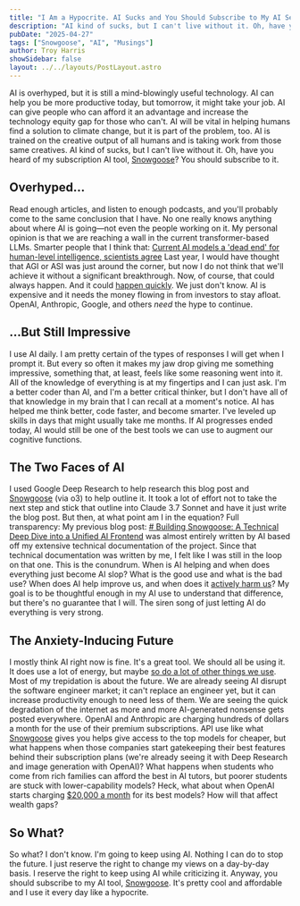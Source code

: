 ```yaml
---
title: "I Am a Hypocrite. AI Sucks and You Should Subscribe to My AI Service."
description: "AI kind of sucks, but I can't live without it. Oh, have you heard of my subscription AI tool, Snowgoose? You should subscribe to it."
pubDate: "2025-04-27"
tags: ["Snowgoose", "AI", "Musings"]
author: Troy Harris
showSidebar: false
layout: ../../layouts/PostLayout.astro
---
```


AI is overhyped, but it is still a mind-blowingly useful technology. AI can help you be more productive today, but tomorrow, it might take your job. AI can give people who can afford it an advantage and increase the technology equity gap for those who can't. AI will be vital in helping humans find a solution to climate change, but it is part of the problem, too. AI is trained on the creative output of all humans and is taking work from those same creatives.
AI kind of sucks, but I can't live without it. Oh, have you heard of my subscription AI tool, [Snowgoose](https://snowgoose.app)? You should subscribe to it.

## Overhyped...

Read enough articles, and listen to enough podcasts, and you'll probably come to the same conclusion that I have. No one really knows anything about where AI is going—not even the people working on it. My personal opinion is that we are reaching a wall in the current transformer-based LLMs. Smarter people that I think that: [Current AI models a 'dead end' for human-level intelligence, scientists agree](https://www.livescience.com/technology/artificial-intelligence/current-ai-models-a-dead-end-for-human-level-intelligence-expert-survey-claims)
Last year, I would have thought that AGI or ASI was just around the corner, but now I do not think that we'll achieve it without a significant breakthrough. Now, of course, that could always happen. And it could [happen quickly](https://ai-2027.com). We just don't know.
AI is expensive and it needs the money flowing in from investors to stay afloat. OpenAI, Anthropic, Google, and others _need_ the hype to continue.

## ...But Still Impressive

I use AI daily. I am pretty certain of the types of responses I will get when I prompt it. But every so often it makes my jaw drop giving me something impressive, something that, at least, feels like some reasoning went into it. All of the knowledge of everything is at my fingertips and I can just ask. I'm a better coder than AI, and I'm a better critical thinker, but I don't have all of that knowledge in my brain that I can recall at a moment's notice. AI has helped me think better, code faster, and become smarter. I've leveled up skills in days that might usually take me months. If AI progresses ended today, AI would still be one of the best tools we can use to augment our cognitive functions.

## The Two Faces of AI

I used Google Deep Research to help research this blog post and [Snowgoose](https://snowgoose.app) (via o3) to help outline it. It took a lot of effort not to take the next step and stick that outline into Claude 3.7 Sonnet and have it just write the blog post. But then, at what point am I in the equation?
Full transparency: My previous blog post: [# Building Snowgoose: A Technical Deep Dive into a Unified AI Frontend](https://snowgoose.app/blog/building-snowgoose-a-technical-deep-dive-into-a-unified-ai-frontend) was almost entirely written by AI based off my extensive technical documentation of the project. Since that technical documentation was written by me, I felt like I was still in the loop on that one.
This is the conundrum. When is AI helping and when does everything just become AI slop? What is the good use and what is the bad use?
When does AI help improve us, and when does it [actively harm us](https://www.ie.edu/center-for-health-and-well-being/blog/ais-cognitive-implications-the-decline-of-our-thinking-skills/)? My goal is to be thoughtful enough in my AI use to understand that difference, but there's no guarantee that I will. The siren song of just letting AI do everything is very strong.

## The Anxiety-Inducing Future

I mostly think AI right now is fine. It's a great tool. We should all be using it. It does use a lot of energy, but maybe [so do a lot of other things we use](https://andymasley.substack.com/p/individual-ai-use-is-not-bad-for). Most of my trepidation is about the future. We are already seeing AI disrupt the software engineer market; it can't replace an engineer yet, but it can increase productivity enough to need less of them. We are seeing the quick degradation of the internet as more and more AI-generated nonsense gets posted everywhere.
OpenAI and Anthropic are charging hundreds of dollars a month for the use of their premium subscriptions. API use like what [Snowgoose](https://snowgoose.app) gives you helps give access to the top models for cheaper, but what happens when those companies start gatekeeping their best features behind their subscription plans (we're already seeing it with Deep Research and image generation with OpenAI)?
What happens when students who come from rich families can afford the best in AI tutors, but poorer students are stuck with lower-capability models? Heck, what about when OpenAI starts charging [$20,000 a month](https://jurnals.net/openais-pricey-ai-agents-2k-to-20k-monthly-plans-unveiled/) for its best models? How will that affect wealth gaps?

## So What?

So what? I don't know. I'm going to keep using AI. Nothing I can do to stop the future. I just reserve the right to change my views on a day-by-day basis. I reserve the right to keep using AI while criticizing it. Anyway, you should subscribe to my AI tool, [Snowgoose](https://snowgoose.app). It's pretty cool and affordable and I use it every day like a hypocrite.
